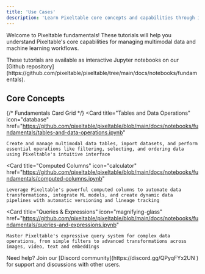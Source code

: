 ```yaml
---
title: 'Use Cases'
description: 'Learn Pixeltable core concepts and capabilities through interactive tutorials'
---
```


Welcome to Pixeltable fundamentals! These tutorials will help you understand Pixeltable's core capabilities for managing multimodal data and machine learning workflows.

<Info>
  These tutorials are available as interactive Jupyter notebooks on our [Github repository](https://github.com/pixeltable/pixeltable/tree/main/docs/notebooks/fundamentals).
</Info>

## Core Concepts

{/* Fundamentals Card Grid */}
<CardGroup cols={3}>
  <Card
    title="Tables and Data Operations"
    icon="database"
    href="https://github.com/pixeltable/pixeltable/blob/main/docs/notebooks/fundamentals/tables-and-data-operations.ipynb"
  >
    Create and manage multimodal data tables, import datasets, and perform essential operations like filtering, selecting, and ordering data using Pixeltable's intuitive interface
  </Card>

  <Card
    title="Computed Columns"
    icon="calculator"
    href="https://github.com/pixeltable/pixeltable/blob/main/docs/notebooks/fundamentals/computed-columns.ipynb"
  >
    Leverage Pixeltable's powerful computed columns to automate data transformations, integrate ML models, and create dynamic data pipelines with automatic versioning and lineage tracking
  </Card>

  <Card
    title="Queries & Expressions"
    icon="magnifying-glass"
    href="https://github.com/pixeltable/pixeltable/blob/main/docs/notebooks/fundamentals/queries-and-expressions.ipynb"
  >
    Master Pixeltable's expressive query system for complex data operations, from simple filters to advanced transformations across images, video, text and embeddings 
  </Card>

</CardGroup>

<Note>
  Need help? Join our [Discord community](https://discord.gg/QPyqFYx2UN ) for support and discussions with other users.
</Note>